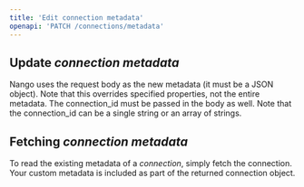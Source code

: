 ```yaml
---
title: 'Edit connection metadata'
openapi: 'PATCH /connections/metadata'
---
```


## Update _connection metadata_

Nango uses the request body as the new metadata (it must be a JSON object). Note that this overrides specified properties, not the entire metadata. The connection_id must be passed in the body as well. Note that the connection_id can be a single string or an array of strings.

## Fetching _connection metadata_

To read the existing metadata of a _connection_, simply fetch the connection. Your custom metadata is included as part of the returned connection object.
